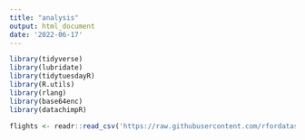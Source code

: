 ```yaml
---
title: "analysis"
output: html_document
date: '2022-06-17'
---
```


```r
library(tidyverse)
library(lubridate)
library(tidytuesdayR)
library(R.utils)
library(rlang)
library(base64enc)
library(datachimpR)

flights <- readr::read_csv('https://raw.githubusercontent.com/rfordatascience/tidytuesday/master/data/2022/2022-07-12/flights.csv')
```
